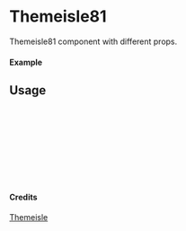 
<Meta of={Themeisle81} title="Themeisle/Themeisle81" />

# Themeisle81

Themeisle81 component with different props.

#### Example

<Canvas of={Themeisle81.Primary} />

## Usage

```ts
import { Themeisle81 } from "yadl-ui";

const Example = () => {
  return (
      <Themeisle81 />
  );
};

export default Example;
```

#### Credits
[Themeisle](https://themeisle.com/illustrations)
